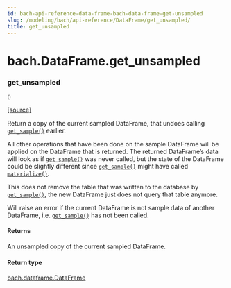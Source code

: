 ```yaml
---
id: bach-api-reference-data-frame-bach-data-frame-get-unsampled
slug: /modeling/bach/api-reference/DataFrame/get_unsampled/
title: get_unsampled
---
```


# bach.DataFrame.get_unsampled

<div className="method">

### <span className="name">get_unsampled</span>

<small className="parameter-list">()</small>


&#8203;<span className="view-source">[[source]](https://github.com/objectiv/objectiv-analytics/blob/main/bach/bach/dataframe.py)</span>

<div className="content">

Return a copy of the current sampled DataFrame, that undoes calling [`get_sample()`](/modeling/bach/api-reference/DataFrame/bach.DataFrame.get_sample.mdx) earlier.

All other operations that have been done on the sample DataFrame will be applied on the DataFrame
that is returned. The returned DataFrame’s data will look as if [`get_sample()`](/modeling/bach/api-reference/DataFrame/bach.DataFrame.get_sample.mdx) was never
called, but the state of the DataFrame could be slightly different since [`get_sample()`](/modeling/bach/api-reference/DataFrame/bach.DataFrame.get_sample.mdx)
might have called [`materialize()`](/modeling/bach/api-reference/DataFrame/bach.DataFrame.materialize.mdx).

This does not remove the table that was written to the database by [`get_sample()`](/modeling/bach/api-reference/DataFrame/bach.DataFrame.get_sample.mdx), the new
DataFrame just does not query that table anymore.

Will raise an error if the current DataFrame is not sample data of another DataFrame, i.e.
[`get_sample()`](/modeling/bach/api-reference/DataFrame/bach.DataFrame.get_sample.mdx) has not been called.


#### Returns

An unsampled copy of the current sampled DataFrame.



#### Return type

[bach.dataframe.DataFrame](/modeling/bach/api-reference/DataFrame/bach.DataFrame.mdx)



</div>


</div>
